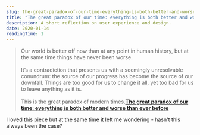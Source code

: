 ```yaml
---
slug: the-great-paradox-of-our-time-everything-is-both-better-and-worse-than-ever-before
title: "The great paradox of our time: everything is both better and worse than ever before"
description: A short reflection on user experience and design.
date: 2020-01-14
readingTime: 1
---
```


>Our world is better off now than at any point in human history, but at the same time things have never been worse.
<br /><br />
It’s a contradiction that presents us with a seemingly unresolvable conundrum: the source of our progress has become the source of our downfall. Things are too good for us to change it all, yet too bad for us to leave anything as it is.
<br /><br />
This is the great paradox of modern times.**<a href="https://thecorrespondent.com/104/the-great-paradox-of-our-time-everything-is-both-better-and-worse-than-ever-before/">The great paradox of our time: everything is both better and worse than ever before</a>**

I loved this piece but at the same time it left me wondering - hasn't this always been the case?